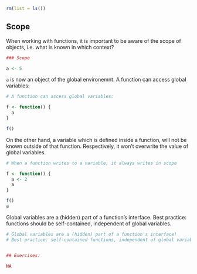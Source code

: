 ```r
rm(list = ls())
```


## Scope

When working with functions, it is important to be aware of the scope of objects, i.e. what is known in which context?

```r
### Scope

```
```r
a <- 5
```

`a` is now an object of the global environemnt. A function can access global variables:

```r
# A function can access global variables:
```
```r
f <- function() {
  a
}

f()
```

On the other hand, a variable which is defined inside a function, will not be known outside of that function. Respectively, it won't overwrite the value of global variables.

```r
# When a function writes to a variable, it always writes in scope
```
```r
f <- function() {
  a <- 2
  a
}

f()
a
```


Global variables are a (hidden) part of a function's interface.
Best practice: functions should be self-contained, independent of global variables.

```r
# Global variables are a (hidden) part of a function's interface!
# Best practice: self-contained functions, independent of global variables
```
```r

```


```r
## Exercises:
```
```r
NA
```
